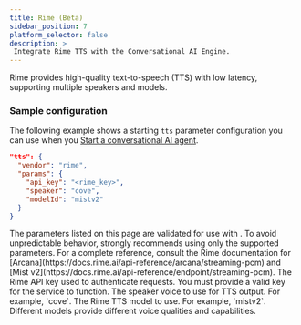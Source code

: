 ```yaml
---
title: Rime (Beta)
sidebar_position: 7
platform_selector: false
description: >
 Integrate Rime TTS with the Conversational AI Engine.
---
```



Rime provides high-quality text-to-speech (TTS) with low latency, supporting multiple speakers and models.

### Sample configuration

The following example shows a starting `tts` parameter configuration you can use when you [Start a conversational AI agent](/conversational-ai/rest-api/join).

```json
"tts": {
  "vendor": "rime",
  "params": {
    "api_key": "<rime_key>",
    "speaker": "cove",
    "modelId": "mistv2"
  }
}
```

<Admonition type="caution"> 
The parameters listed on this page are validated for use with <Vpd k="NAME" />. To avoid unpredictable behavior, <Vg k="COMPANY" /> strongly recommends using only the supported parameters. For a complete reference, consult the Rime documentation for [Arcana](https://docs.rime.ai/api-reference/arcana/streaming-pcm) and [Mist v2](https://docs.rime.ai/api-reference/endpoint/streaming-pcm). 
</Admonition>

<ParameterList title="tts" required={true}> 
  <Parameter name="api_key" type="string" required={true}> 
    The Rime API key used to authenticate requests. You must provide a valid key for the service to function. 
  </Parameter> 
  <Parameter name="speaker" type="string" required={true}> 
    The speaker voice to use for TTS output. For example, `cove`. 
  </Parameter> 
  <Parameter name="modelId" type="string" required={true}> 
    The Rime TTS model to use. For example, `mistv2`. Different models provide different voice qualities and capabilities. 
  </Parameter> 
</ParameterList> 